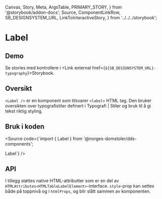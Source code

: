   Canvas,
  Story,
  Meta,
  ArgsTable,
  PRIMARY_STORY,
} from '@storybook/addon-docs';
  Source,
  ComponentLinkRow,
  SB_DESIGNSYSTEM_URL,
  LinkToInteractiveStory,
} from '../../../storybook';

<Meta title="Design system/Typography/Label/API" component={Label} />

# Label

<ComponentLinkRow
  docsHref="https://design.domstol.no/987b33f71/p/3718e2-typography"
  githubHref="https://github.com/domstolene/designsystem/tree/master/components/src/components/Typography/Label"
/>

## Demo

<Canvas>
  <Story id="design-system-typography-caption--default" />
</Canvas>

Se stories med kontrollere i <Link external href={`${SB_DESIGNSYSTEM_URL}-typography`}>Storybook</Link>.

## Oversikt

`<Label />` er en komponent som tilsvarer `<label>` HTML tag. Den bruker oversikten over typografistiler definert i <Link external href='https://design.domstol.no/987b33f71/p/63b944-typografi/b/21516f'>Typografi | Stiler og bruk</Link> til å gi tekst riktig styling.

## Bruk i koden

<Source code={`import { Label } from '@norges-domstoler/dds-components';

<Label>Label</Label>`} />

## API

<ArgsTable story={PRIMARY_STORY} />

I tillegg støttes native HTML-attributter som er en del av
`HTMLAttributes<HTMLTableLabelElement>`-interface.
`style`-prop kan settes både på toppnivå og i `htmlProps`, og blir slått
sammen av komponenten.
